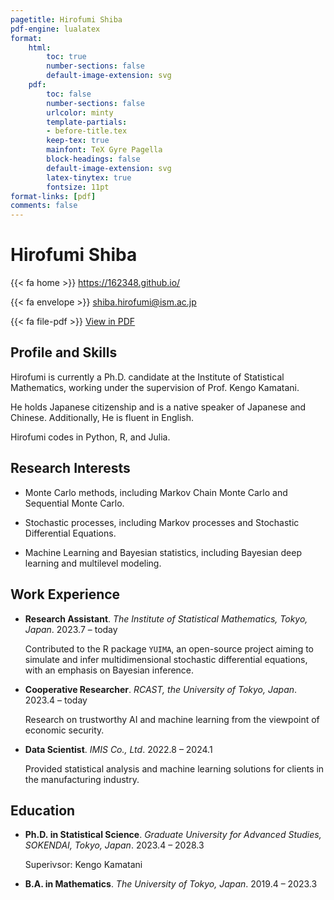 ```yaml
---
pagetitle: Hirofumi Shiba
pdf-engine: lualatex
format:
    html:
        toc: true
        number-sections: false
        default-image-extension: svg
    pdf: 
        toc: false
        number-sections: false
        urlcolor: minty
        template-partials: 
        - before-title.tex
        keep-tex: true
        mainfont: TeX Gyre Pagella
        block-headings: false
        default-image-extension: svg
        latex-tinytex: true
        fontsize: 11pt
format-links: [pdf]
comments: false
---
```


::: {layout="[50,50]" layout-valign="bottom"}

::: {#first-column}
# \Huge Hirofumi Shiba {.large-letter}
:::

::: {#second-column .artificial-align}

\color{minty}

\hfill [{{< fa home >}}]{.color-minty} [https://162348.github.io/](https://162348.github.io/){.small-leter}\par

\hfill [{{< fa envelope >}}]{.color-minty} [shiba.hirofumi@ism.ac.jp](mailto:shiba.hirofumi@ism.ac.jp){.small-leter}

::: {.content-visible when-format="html"}

[{{< fa file-pdf >}}]{.color-minty} [View in PDF](https://162348.github.io/static/CV/cv.pdf){.small-leter}

:::

:::

:::

\vspace{-1em}

## Profile and Skills

Hirofumi is currently a Ph.D. candidate at the Institute of Statistical Mathematics, working under the supervision of Prof. Kengo Kamatani.

He holds Japanese citizenship and is a native speaker of Japanese and Chinese. Additionally, He is fluent in English.

Hirofumi codes in Python, R, and Julia.

## Research Interests

* Monte Carlo methods, including Markov Chain Monte Carlo and Sequential Monte Carlo.

* Stochastic processes, including Markov processes and Stochastic Differential Equations.

* Machine Learning and Bayesian statistics, including Bayesian deep learning and multilevel modeling.

## Work Experience

::: {.content-visible when-format="pdf"}
\renewcommand{\labelitemi}{\textcolor{minty}{\faUniversity}}
:::


* **Research Assistant**. _The Institute of Statistical Mathematics, Tokyo, Japan_. \hfill [2023.7 -- today]{.cvdate}

    Contributed to the R package `YUIMA`, an open-source project aiming to simulate and infer multidimensional stochastic differential equations, with an emphasis on Bayesian inference.

* **Cooperative Researcher**. _RCAST, the University of Tokyo, Japan_. \hfill [2023.4 -- today]{.cvdate}

    Research on trustworthy AI and machine learning from the viewpoint of economic security.

* **Data Scientist**. _IMIS Co., Ltd_. \hfill [2022.8 -- 2024.1]{.cvdate}

    Provided statistical analysis and machine learning solutions for clients in the manufacturing industry.


## Education

::: {.content-visible when-format="pdf"}
\renewcommand{\labelitemi}{\textcolor{minty}{\faGraduationCap}}
:::

* **Ph.D. in Statistical Science**. _Graduate University for Advanced Studies, SOKENDAI, Tokyo, Japan_. \hfill [2023.4 -- 2028.3]{.cvdate}

    Superivsor: Kengo Kamatani

* **B.A. in Mathematics**. _The University of Tokyo, Japan_. \hfill [2019.4 -- 2023.3]{.cvdate}

::: {.content-visible when-format="pdf"}
\renewcommand{\labelitemi}{\textcolor{minty}{\faBookmark}}
:::

